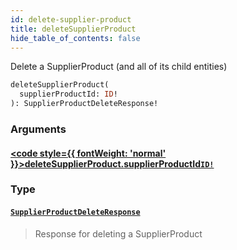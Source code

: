 ```yaml
---
id: delete-supplier-product
title: deleteSupplierProduct
hide_table_of_contents: false
---
```








Delete a SupplierProduct (and all of its child entities)

```graphql
deleteSupplierProduct(
  supplierProductId: ID!
): SupplierProductDeleteResponse!
```


### Arguments

#### [<code style={{ fontWeight: 'normal' }}>deleteSupplierProduct.<b>supplierProductId</b></code>](#)<Bullet />[`ID!`](/supply/api/graphql-admin/reference/scalars/id) <Badge class="secondary" text="non-null"/> <Badge class="secondary" text="scalar"/>
> 
> 

### Type

#### [`SupplierProductDeleteResponse`](/supply/api/graphql-admin/reference/objects/supplier-product-delete-response) <Badge class="secondary" text="object"/>
> Response for deleting a SupplierProduct
> 





